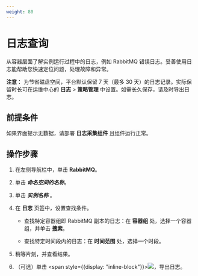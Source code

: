 ```yaml
---
weight: 80
---
```


# 日志查询

从容器层面了解实例运行过程中的日志，例如 RabbitMQ 错误日志。妥善使用日志能帮助您快速定位问题，处理故障和异常。

**注意**： 为节省磁盘空间，平台默认保留 7 天（最多 30 天）的日志记录。实际保留时长可在运维中心的 **日志** > **策略管理** 中设置。如需长久保存，请及时导出日志。

## 前提条件

如果界面提示无数据，请部署 **日志采集组件** 且组件运行正常。

## 操作步骤

<Tabs>
<Tab label="Web Console">

1. 在左侧导航栏中，单击 **RabbitMQ**。

2. 单击 ***命名空间的名称***。
3. 单击 ***实例名称*** 。
    
3. 在 **日志** 页签中，设置查找条件。

    * 查找特定容器组即 RabbitMQ 副本的日志：在 **容器组** 处，选择一个容器组，并单击 **搜索**。
    
    * 查找特定时间段内的日志：在 **时间范围** 处，选择一个时段。

4. 稍等片刻，并查看结果。    
5. （可选）单击 <span style={{display: "inline-block"}}>![](../assets/44buttonexport.png)</span>，导出日志。

</Tab>
</Tabs>
